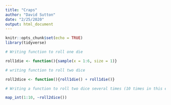 ```yaml
---
title: "Craps"
author: "David Sutton"
date: "2/25/2020"
output: html_document
---
```


```r
knitr::opts_chunk$set(echo = TRUE)
library(tidyverse)

# Writing function to roll one die

roll1die <- function(){sample(x = 1:6, size = 1)}

# writing function to roll two dice

roll2dice <- function(){roll1die() + roll1die()}

# Writing a function to roll two dice several times (10 times in this example)

map_int(1:10, ~roll2dice())


```

